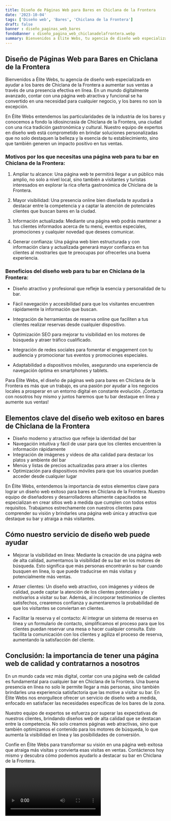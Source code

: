 ```yaml
---
title: Diseño de Páginas Web para Bares en Chiclana de la Frontera
date: '2023-10-04'
tags: ['Diseño web', 'Bares', 'Chiclana de la Frontera']
draft: false
banner : diseño_paginas_web_bares
fondoBanner : diseño_pagina_web_chiclanadelafrontera.webp
summary: Bienvenidos a Élite Webs, tu agencia de diseño web especializada en ayudar a los bares de Chiclana de la Frontera a aumentar sus ventas a través de una presencia efectiva en línea. En un mundo digitalmente avanzado, contar con una página web atractiva y funcional se ha convertido en una necesidad para cualquier negocio, y los bares no son la excepción.
---
```


## Diseño de Páginas Web para Bares en Chiclana de la Frontera

Bienvenidos a Élite Webs, tu agencia de diseño web especializada en ayudar a los bares de Chiclana de la Frontera a aumentar sus ventas a través de una presencia efectiva en línea. En un mundo digitalmente avanzado, contar con una página web atractiva y funcional se ha convertido en una necesidad para cualquier negocio, y los bares no son la excepción.

En Élite Webs entendemos las particularidades de la industria de los bares y conocemos a fondo la idiosincrasia de Chiclana de la Frontera, una ciudad con una rica tradición gastronómica y cultural. Nuestro equipo de expertos en diseño web está comprometido en brindar soluciones personalizadas que no solo destaquen la belleza y la esencia de tu establecimiento, sino que también generen un impacto positivo en tus ventas.

### Motivos por los que necesitas una página web para tu bar en Chiclana de la Frontera:

1. Ampliar tu alcance: Una página web te permitirá llegar a un público más amplio, no solo a nivel local, sino también a visitantes y turistas interesados en explorar la rica oferta gastronómica de Chiclana de la Frontera.

2. Mayor visibilidad: Una presencia online bien diseñada te ayudará a destacar entre la competencia y a captar la atención de potenciales clientes que buscan bares en la ciudad.

3. Información actualizada: Mediante una página web podrás mantener a tus clientes informados acerca de tu menú, eventos especiales, promociones y cualquier novedad que desees comunicar.

4. Generar confianza: Una página web bien estructurada y con información clara y actualizada generará mayor confianza en tus clientes al mostrarles que te preocupas por ofrecerles una buena experiencia.

### Beneficios del diseño web para tu bar en Chiclana de la Frontera:

- Diseño atractivo y profesional que refleje la esencia y personalidad de tu bar.

- Fácil navegación y accesibilidad para que los visitantes encuentren rápidamente la información que buscan.

- Integración de herramientas de reserva online que faciliten a tus clientes realizar reservas desde cualquier dispositivo.

- Optimización SEO para mejorar tu visibilidad en los motores de búsqueda y atraer tráfico cualificado.

- Integración de redes sociales para fomentar el engagement con tu audiencia y promocionar tus eventos y promociones especiales.

- Adaptabilidad a dispositivos móviles, asegurando una experiencia de navegación óptima en smartphones y tablets.

Para Élite Webs, el diseño de páginas web para bares en Chiclana de la Frontera es más que un trabajo, es una pasión por ayudar a los negocios locales a prosperar en un entorno digital en constante evolución. ¡Contacta con nosotros hoy mismo y juntos haremos que tu bar destaque en línea y aumente sus ventas!

<GifSeo />

<Cta />

## Elementos clave del diseño web exitoso en bares de Chiclana de la Frontera

- Diseño moderno y atractivo que refleje la identidad del bar
- Navegación intuitiva y fácil de usar para que los clientes encuentren la información rápidamente
- Integración de imágenes y videos de alta calidad para destacar los platos y ambiente del bar
- Menús y listas de precios actualizadas para atraer a los clientes
- Optimización para dispositivos móviles para que los usuarios puedan acceder desde cualquier lugar

En Élite Webs, entendemos la importancia de estos elementos clave para lograr un diseño web exitoso para bares en Chiclana de la Frontera. Nuestro equipo de diseñadores y desarrolladores altamente capacitados se especializan en crear sitios web a medida que cumplen con todos estos requisitos. Trabajamos estrechamente con nuestros clientes para comprender su visión y brindarles una página web única y atractiva que destaque su bar y atraiga a más visitantes.

## Cómo nuestro servicio de diseño web puede ayudar

- Mejorar la visibilidad en línea: Mediante la creación de una página web de alta calidad, aumentamos la visibilidad de su bar en los motores de búsqueda. Esto significa que más personas encontrarán su bar cuando busquen en línea, lo que puede traducirse en más visitas y potencialmente más ventas.

- Atraer clientes: Un diseño web atractivo, con imágenes y videos de calidad, puede captar la atención de los clientes potenciales y motivarlos a visitar su bar. Además, al incorporar testimonios de clientes satisfechos, crearemos confianza y aumentaremos la probabilidad de que los visitantes se conviertan en clientes.

- Facilitar la reserva y el contacto: Al integrar un sistema de reserva en línea y un formulario de contacto, simplificamos el proceso para que los clientes puedan reservar una mesa o hacer cualquier consulta. Esto facilita la comunicación con los clientes y agiliza el proceso de reserva, aumentando la satisfacción del cliente.

## Conclusión: la importancia de tener una página web de calidad y contratarnos a nosotros

En un mundo cada vez más digital, contar con una página web de calidad es fundamental para cualquier bar en Chiclana de la Frontera. Una buena presencia en línea no solo le permite llegar a más personas, sino también brindarles una experiencia satisfactoria que las motive a visitar su bar. En Élite Webs nos enorgullece ofrecer un servicio de diseño web a medida, enfocado en satisfacer las necesidades específicas de los bares de la zona.

Nuestro equipo de expertos se esfuerza por superar las expectativas de nuestros clientes, brindando diseños web de alta calidad que se destacan entre la competencia. No solo creamos páginas web atractivas, sino que también optimizamos el contenido para los motores de búsqueda, lo que aumenta la visibilidad en línea y las posibilidades de conversión.

Confíe en Élite Webs para transformar su visión en una página web exitosa que atraiga más visitas y convierta esas visitas en ventas. Contáctenos hoy mismo y descubra cómo podemos ayudarlo a destacar su bar en Chiclana de la Frontera.

<Video />

<CtaBot job='Bares' city='Chiclana de la Frontera'/>

<Gmaps query='Chiclana de la Frontera+españa+maps' />